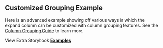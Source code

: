 
<Head>
  <title>{'Customized Grouping Example - Mantine React Table V2 Docs'}</title>
  <meta
    name="description"
    content="A Mantine React Table example demonstrating various ways to customize the grouping UI."
  />
  <meta property="og:title" content="Column Grouping Example" />
  <meta
    property="og:description"
    content="A Mantine React Table example demonstrating various ways to customize the grouping UI."
  />
</Head>

## Customized Grouping Example

Here is an advanced example showing off various ways in which the expand column can be customized with column grouping features. See the [Column Grouping Guide](/docs/guides/column-grouping) to learn more.

<Examples isPage />

View Extra Storybook **[Examples](https://www.mantine-react-table.dev/?path=/story/features-column-grouping-examples)**
